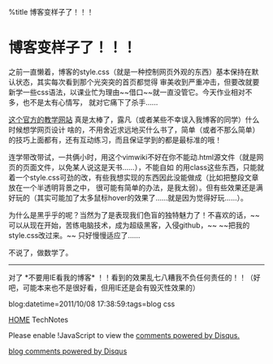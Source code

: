 %title 博客变样子了！！！


= 博客变样子了！！！=

之前一直懒着，博客的style.css（就是一种控制网页外观的东西）基本保持在默认状态，其实每次看到那个光突突的首页都觉得
审美收到严重冲击，但要改就要新学一些css语法，以课业忙为理由~~借口~~就一直没管它。今天作业相对不多，也不是太有心情写，
就对它痛下了杀手……

[http://www.w3cschools.com 这个官方的教学网站] 真是太棒了，露凡（或者某些不幸误入我博客的同学）什么时候想学网页设计
啥的，不用舍近求远地买什么书了，简单（或者不那么简单）的技巧上面都有，还有互动练习，而且保证学到的都是最标准的哦！

连学带改带试，一共俩小时，用这个vimwiki不好在你不能动.html源文件（就是网页的页面文件，以免某人说这是天书……），不能自如
的用class这些东西，只能就着一个style.css可劲的改，有些我想实现的东西因此没能做成（比如把整段文章放在一个半透明背景之中，
很可能有简单的办法，是我太弱）。但有些效果还是满好玩的（其实可能加了太多鼠标hover的效果了……就是因为觉得好玩……）。

为什么是黑乎乎的呢？当然为了是表现我们色盲的独特魅力了！不喜欢的话，~~ 可以从现在开始，苦练电脑技术，成为超级黑客，入侵github，~~
~~把我的style.css改过来。~~ 只好慢慢适应了……

不说了，做数学了。

----

对了 *不要用IE看我的博客* ！！看到的效果乱七八糟我不负任何责任的！！（好吧，可能本来也不是很好看，但用IE还是会有毁灭性效果的）

blog:datetime=2011/10/08 17:38:59:tags=blog css

[[index|HOME]]   TechNotes

<div id="disqus_thread"></div>
<script type="text/javascript" src="comment.js">
</script>
<noscript>Please enable !JavaScript to view the <a href="http://disqus.com/?ref_noscript">comments powered by Disqus.</a></noscript>
<a href="http://disqus.com" class="dsq-brlink">blog comments powered by <span class="logo-disqus">Disqus</span></a>
<script type="text/javascript" src="count.js">
</script>

